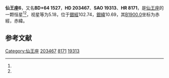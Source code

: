{{Starbox begin
| name = 仙王座6
}}
{{Starbox observe
| epoch = [[J2000.0|J2000.0]]
| constell = [[仙王座|仙王座]]<ref name="SIMBAD">{{Cite web|title=HR 8171|url=http://sim-id/|accessdate=2021-03-15|work=sim-id}}</ref><ref name="DATA">{{Cite web|title=VizieR|url=http://vizier.u-strasbg.fr/viz-bin/VizieR-5?-out.add=.&-source=5050&-corr=PK=HR&-out.max=9999&HR=8171|accessdate=2021-03-15|work=vizier.u-strasbg.fr|archive-date=2016-03-05|archive-url=https://web.archive.org/web/20160305022828/http://vizier.u-strasbg.fr/viz-bin/VizieR-5?-out.add=.&-source=5050&-corr=PK=HR&-out.max=9999&HR=8171}}</ref>
| 星官 = 
| ra = {{RA|21|19|22.2}}<ref name="SIMBAD" /><ref name="DATA" />
| dec = {{DEC|+64|52|19}}<ref name="SIMBAD" /><ref name="DATA" />
| appmag_v = 5.18<ref name="SIMBAD" /><ref name="DATA" />
}}
{{Starbox character
| class = B3IVe<ref name="SIMBAD" /><ref name="DATA" />
| b-v = -0.04<ref name="SIMBAD" /><ref name="DATA" />
| u-b = -0.58<ref name="SIMBAD" /><ref name="DATA" />
| r-i = <ref name="SIMBAD" /><ref name="DATA" />
| variable = 
}}
{{Starbox astrometry
| radial_v = -0.58
| prop_mo_ra = -18
| parallax = -0.015
| p_error = 
}}
{{Starbox catalog
| names =BD+64 1527，[[SAO星表|SAO]] 19313，[[HD星表|HD]] 203467，[[亮星星表|HR]] 8171}}
{{Starbox reference |Simbad=HR+8171}}
{{Starbox end}}

'''仙王座6'''，又名'''BD+64 1527'''，'''HD 203467'''、'''SAO 19313'''、'''HR 8171'''，是[[仙王座|仙王座]]的一颗恒星<ref name="SIMBAD" /><ref name="DATA" />，视星等为5.18，位于[[銀道座標系|銀經]]102.74，[[銀道座標系|銀緯]]10.69，其[[曆元|B1900.0]]坐标为赤經{{RA|21|17|17.7}}，赤緯{{DEC|+64|10.69|52}}。

== 参考文献 ==
{{reflist}}
{{star-stub}}
{{仙王座恒星}}
[[Category:仙王座|Category:仙王座]]
[[Category:HD和HDE天體|203467]]
[[Category:HR天體|8171]]
[[Category:SAO天體|19313]]